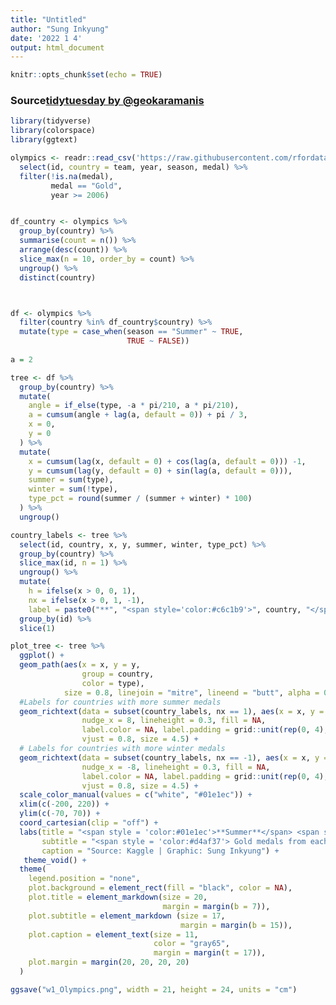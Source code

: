 ```yaml
---
title: "Untitled"
author: "Sung Inkyung"
date: '2022 1 4'
output: html_document
---
```


```r
knitr::opts_chunk$set(echo = TRUE)
```
### Source[tidytuesday by @geokaramanis](https://github.com/gkaramanis/tidytuesday/blob/master/2021/2021-week48/cricket.R)
```r
library(tidyverse)
library(colorspace)
library(ggtext)
```


```r
olympics <- readr::read_csv('https://raw.githubusercontent.com/rfordatascience/tidytuesday/master/data/2021/2021-07-27/olympics.csv') %>% 
  select(id, country = team, year, season, medal) %>% 
  filter(!is.na(medal),
         medal == "Gold",
         year >= 2006)


df_country <- olympics %>% 
  group_by(country) %>% 
  summarise(count = n()) %>% 
  arrange(desc(count)) %>% 
  slice_max(n = 10, order_by = count) %>% 
  ungroup() %>% 
  distinct(country)



df <- olympics %>% 
  filter(country %in% df_country$country) %>% 
  mutate(type = case_when(season == "Summer" ~ TRUE,
                          TRUE ~ FALSE))
  
a = 2

tree <- df %>% 
  group_by(country) %>% 
  mutate(
    angle = if_else(type, -a * pi/210, a * pi/210),
    a = cumsum(angle + lag(a, default = 0)) + pi / 3,
    x = 0,
    y = 0
  ) %>% 
  mutate(
    x = cumsum(lag(x, default = 0) + cos(lag(a, default = 0))) -1,
    y = cumsum(lag(y, default = 0) + sin(lag(a, default = 0))),
    summer = sum(type),
    winter = sum(!type),
    type_pct = round(summer / (summer + winter) * 100)
  ) %>% 
  ungroup() 

country_labels <- tree %>% 
  select(id, country, x, y, summer, winter, type_pct) %>% 
  group_by(country) %>% 
  slice_max(id, n = 1) %>% 
  ungroup() %>%
  mutate(
    h = ifelse(x > 0, 0, 1),
    nx = ifelse(x > 0, 1, -1),
    label = paste0("**", "<span style='color:#c6c1b9'>", country, "</span>", ":", "**", "<span style='color:#01e1ec'>", summer, "</span>", "<span style='color:white'>", " ", winter, "</span>")) %>% 
  group_by(id) %>% 
  slice(1)
```

```r
plot_tree <- tree %>% 
  ggplot() +
  geom_path(aes(x = x, y = y,
                group = country, 
                color = type),
            size = 0.8, linejoin = "mitre", lineend = "butt", alpha = 0.9) +
  #Labels for countries with more summer medals
  geom_richtext(data = subset(country_labels, nx == 1), aes(x = x, y = y, label = label, hjust = h), 
                nudge_x = 8, lineheight = 0.3, fill = NA, 
                label.color = NA, label.padding = grid::unit(rep(0, 4), "pt"), 
                vjust = 0.8, size = 4.5) +
  # Labels for countries with more winter medals
  geom_richtext(data = subset(country_labels, nx == -1), aes(x = x, y = y, label = label, hjust = h), 
                nudge_x = -8, lineheight = 0.3, fill = NA, 
                label.color = NA, label.padding = grid::unit(rep(0, 4), "pt"),
                vjust = 0.8, size = 4.5) +
  scale_color_manual(values = c("white", "#01e1ec")) +
  xlim(c(-200, 220)) +
  ylim(c(-70, 70)) +
  coord_cartesian(clip = "off") +
  labs(title = "<span style = 'color:#01e1ec'>**Summer**</span> <span style = 'color:white'>**Winter** <span style = 'color:#d4af37'>**Olympics** 2006 - 2016</span>",
       subtitle = "<span style = 'color:#d4af37'> Gold medals from each 3 olympics</span>",
       caption = "Source: Kaggle | Graphic: Sung Inkyung") +
   theme_void() +
  theme(
    legend.position = "none",
    plot.background = element_rect(fill = "black", color = NA),
    plot.title = element_markdown(size = 20,
                                  margin = margin(b = 7)),
    plot.subtitle = element_markdown (size = 17, 
                                      margin = margin(b = 15)),
    plot.caption = element_text(size = 11, 
                                color = "gray65",
                                margin = margin(t = 17)),
    plot.margin = margin(20, 20, 20, 20)
  ) 

ggsave("w1_Olympics.png", width = 21, height = 24, units = "cm")
```

